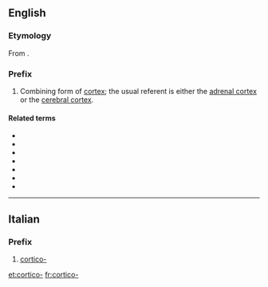 {{also|cortiço}}
==English==

===Etymology===
From {{etyl|la|en}} {{m|la|cortex||bark}}.

===Prefix===
{{en-prefix}}

# <span class="use-with-mention">Combining form of <span class="mention">[[cortex]]</span>; the usual referent is either the [[adrenal cortex]] or the [[cerebral cortex]].

====Related terms====
* {{l|en|corticobulbar}}
* {{l|en|corticonuclear}}
* {{l|en|corticosteroid}}
* {{l|en|corticosterone}}
* {{l|en|corticotrope}}
* {{l|en|corticotropin}}
* {{l|en|corticogenesis}}

----

==Italian==

===Prefix===
{{head|it|prefix}}

# [[#English|cortico-]]

[[et:cortico-]]
[[fr:cortico-]]
